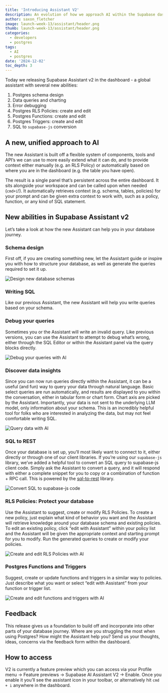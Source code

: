 ```yaml
---
title: 'Introducing Assistant V2'
description: An evolution of how we approach AI within the Supabase dashboard'
author: saxon_fletcher
image: launch-week-13/assistant/header.png
thumb: launch-week-13/assistant/header.png
categories:
  - developers
  - postgres
tags:
  - AI
  - postgres
date: '2024-12-02'
toc_depth: 3
---
```


Today we releasing Supabase Assistant v2 in the dashboard - a global assistant with several new abilities:

1. Postgres schema design
1. Data queries and charting
1. Error debugging
1. Postgres RLS Policies: create and edit
1. Postgres Functions: create and edit
1. Postgres Triggers: create and edit
1. SQL to `supabase-js` conversion

## A new, unified approach to AI

The new Assistant is built off a flexible system of components, tools and API’s we can use to more easily extend what it can do, and to provide context either manually (e.g. an RLS Policy) or automatically based on where you are in the dashboard (e.g. the table you have open).

The result is a single panel that’s persistent across the entire dashboard. It sits alongside your workspace and can be called upon when needed (`cmd+i`!). It automatically retrieves context (e.g. schema, tables, policies) for your prompt and can be given extra context to work with, such as a policy, function, or any kind of SQL statement.

## New abilities in Supabase Assistant v2

Let’s take a look at how the new Assistant can help you in your database journey.

### Schema design

First off, if you are creating something new, let the Assistant guide or inspire you with how to structure your database, as well as generate the queries required to set it up.

<Img alt="Design new database schemas" src="/images/blog/launch-week-13/assistant/design.png" />

### Writing SQL

Like our previous Assistant, the new Assistant will help you write queries based on your schema.

### Debug your queries

Sometimes you or the Assistant will write an invalid query. Like previous versions, you can use the Assistant to attempt to debug what’s wrong, either through the SQL Editor or within the Assistant panel via the query blocks directly.

<Img alt="Debug your queries with AI" src="/images/blog/launch-week-13/assistant/debug.png" />

### Discover data insights

Since you can now run queries directly within the Assistant, it can be a useful (and fun) way to query your data through natural language. Basic select queries are run automatically, and results are displayed to you within the conversation, either in tabular form or chart form. Chart axis are picked by the Assistant. Importantly, your data is not sent to the underlying LLM model, only information about your schema. This is an incredibly helpful tool for folks who are interested in analyzing the data, but may not feel comfortable writing SQL.

<Img alt="Query data with AI" src="/images/blog/launch-week-13/assistant/query.png" />

### SQL to REST

Once your database is set up, you’ll most likely want to connect to it, either directly or through one of our client libraries. If you’re using our `supabase-js` library, we’ve added a helpful tool to convert an SQL query to supabase-js client code. Simply ask the Assistant to convert a query, and it will respond with either a complete snippet for you to copy or a combination of function + RPC call. This is powered by the [sql-to-rest](https://github.com/supabase-community/sql-to-rest) library.

<Img alt="Convert SQL to supabase-js code" src="/images/blog/launch-week-13/assistant/js.png" />

### RLS Policies: Protect your database

Use the Assistant to suggest, create or modify RLS Policies. To create a new policy, just explain what kind of behavior you want and the Assistant will retrieve knowledge around your database schema and existing policies. To edit an existing policy, click “edit with Assistant” within your policy list and the Assistant will be given the appropriate context and starting prompt for you to modify. Run the generated queries to create or modify your policies.

<Img
  alt="Create and edit RLS Policies with AI"
  src="/images/blog/launch-week-13/assistant/policy.png"
/>

### Postgres Functions and Triggers

Suggest, create or update functions and triggers in a similar way to policies. Just describe what you want or select “edit with Assistant” from your function or trigger list.

<Img
  alt="Create and edit functions and triggers with AI"
  src="/images/blog/launch-week-13/assistant/functions.png"
/>

## Feedback

This release gives us a foundation to build off and incorporate into other parts of your database journey. Where are you struggling the most when using Postgres? How might the Assistant help you? Send us your thoughts, ideas, concerns via the feedback form within the dashboard.

## How to access

V2 is currently a feature preview which you can access via your Profile menu → Feature previews → Supabase AI Assistant V2 → Enable. Once you enable it you’ll see the assistant icon in your toolbar, or alternatively hit `cmd + i` anywhere in the dashboard.
